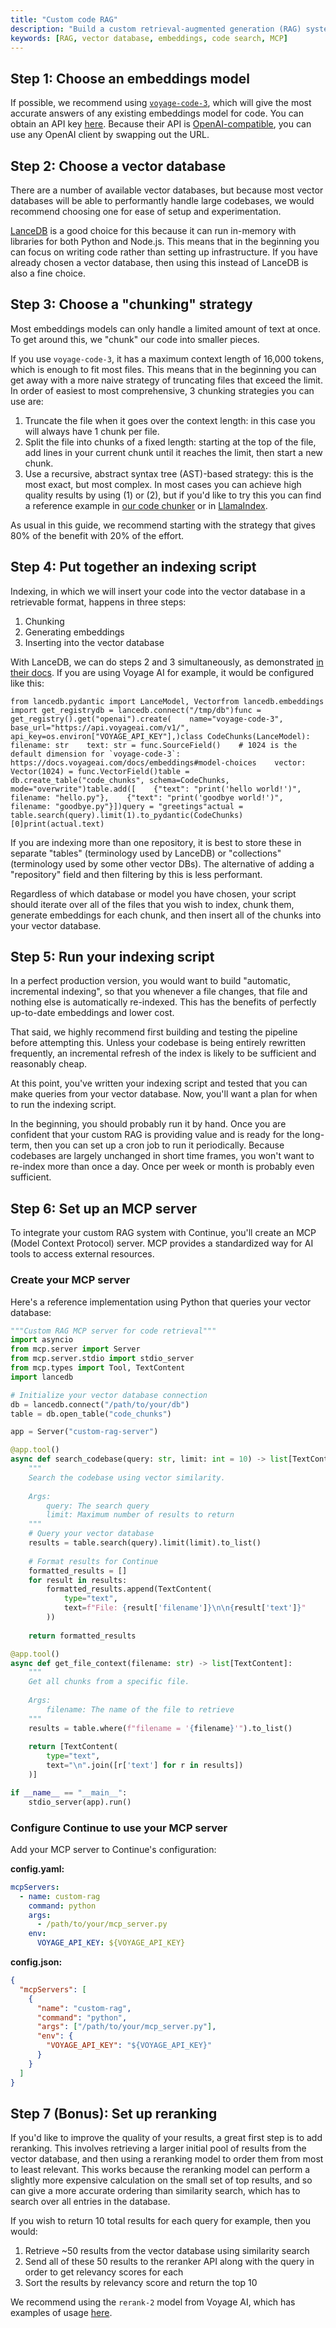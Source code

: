 ```yaml
---
title: "Custom code RAG"
description: "Build a custom retrieval-augmented generation (RAG) system for faster and more cost-efficient code search across large codebases. This guide is for advanced users who need to index code a single time across all users or include custom logic."
keywords: [RAG, vector database, embeddings, code search, MCP]
---
```


## Step 1: Choose an embeddings model

If possible, we recommend using [`voyage-code-3`](https://docs.voyageai.com/docs/embeddings), which will give the most accurate answers of any existing embeddings model for code. You can obtain an API key [here](https://dash.voyageai.com/api-keys). Because their API is [OpenAI-compatible](https://docs.voyageai.com/reference/embeddings-api), you can use any OpenAI client by swapping out the URL.

## Step 2: Choose a vector database

There are a number of available vector databases, but because most vector databases will be able to performantly handle large codebases, we would recommend choosing one for ease of setup and experimentation.

[LanceDB](https://lancedb.github.io/lancedb/basic/) is a good choice for this because it can run in-memory with libraries for both Python and Node.js. This means that in the beginning you can focus on writing code rather than setting up infrastructure. If you have already chosen a vector database, then using this instead of LanceDB is also a fine choice.

## Step 3: Choose a "chunking" strategy

Most embeddings models can only handle a limited amount of text at once. To get around this, we "chunk" our code into smaller pieces.

If you use `voyage-code-3`, it has a maximum context length of 16,000 tokens, which is enough to fit most files. This means that in the beginning you can get away with a more naive strategy of truncating files that exceed the limit. In order of easiest to most comprehensive, 3 chunking strategies you can use are:

1. Truncate the file when it goes over the context length: in this case you will always have 1 chunk per file.
2. Split the file into chunks of a fixed length: starting at the top of the file, add lines in your current chunk until it reaches the limit, then start a new chunk.
3. Use a recursive, abstract syntax tree (AST)-based strategy: this is the most exact, but most complex. In most cases you can achieve high quality results by using (1) or (2), but if you'd like to try this you can find a reference example in [our code chunker](https://github.com/continuedev/continue/blob/main/core/indexing/chunk/code.ts) or in [LlamaIndex](https://docs.llamaindex.ai/en/stable/api_reference/node_parsers/code/).

As usual in this guide, we recommend starting with the strategy that gives 80% of the benefit with 20% of the effort.

## Step 4: Put together an indexing script

Indexing, in which we will insert your code into the vector database in a retrievable format, happens in three steps:

1. Chunking
2. Generating embeddings
3. Inserting into the vector database

With LanceDB, we can do steps 2 and 3 simultaneously, as demonstrated [in their docs](https://lancedb.github.io/lancedb/basic/#using-the-embedding-api). If you are using Voyage AI for example, it would be configured like this:

```
from lancedb.pydantic import LanceModel, Vectorfrom lancedb.embeddings import get_registrydb = lancedb.connect("/tmp/db")func = get_registry().get("openai").create(    name="voyage-code-3",    base_url="https://api.voyageai.com/v1/",    api_key=os.environ["VOYAGE_API_KEY"],)class CodeChunks(LanceModel):    filename: str    text: str = func.SourceField()    # 1024 is the default dimension for `voyage-code-3`: https://docs.voyageai.com/docs/embeddings#model-choices    vector: Vector(1024) = func.VectorField()table = db.create_table("code_chunks", schema=CodeChunks, mode="overwrite")table.add([    {"text": "print('hello world!')", filename: "hello.py"},    {"text": "print('goodbye world!')", filename: "goodbye.py"}])query = "greetings"actual = table.search(query).limit(1).to_pydantic(CodeChunks)[0]print(actual.text)
```

<Check>
  If you are indexing more than one repository, it is best to store these in
  separate "tables" (terminology used by LanceDB) or "collections" (terminology
  used by some other vector DBs). The alternative of adding a "repository" field
  and then filtering by this is less performant.
</Check>

Regardless of which database or model you have chosen, your script should iterate over all of the files that you wish to index, chunk them, generate embeddings for each chunk, and then insert all of the chunks into your vector database.

## Step 5: Run your indexing script

<Check>
  In a perfect production version, you would want to build "automatic, incremental indexing", so that you whenever a file changes, that file and nothing else is automatically re-indexed. This has the benefits of perfectly up-to-date embeddings and lower cost.

That said, we highly recommend first building and testing the pipeline before attempting this. Unless your codebase is being entirely rewritten frequently, an incremental refresh of the index is likely to be sufficient and reasonably cheap.

</Check>

At this point, you've written your indexing script and tested that you can make queries from your vector database. Now, you'll want a plan for when to run the indexing script.

In the beginning, you should probably run it by hand. Once you are confident that your custom RAG is providing value and is ready for the long-term, then you can set up a cron job to run it periodically. Because codebases are largely unchanged in short time frames, you won't want to re-index more than once a day. Once per week or month is probably even sufficient.

## Step 6: Set up an MCP server

To integrate your custom RAG system with Continue, you'll create an MCP (Model Context Protocol) server. MCP provides a standardized way for AI tools to access external resources.

### Create your MCP server

Here's a reference implementation using Python that queries your vector database:

```python
"""Custom RAG MCP server for code retrieval"""
import asyncio
from mcp.server import Server
from mcp.server.stdio import stdio_server
from mcp.types import Tool, TextContent
import lancedb

# Initialize your vector database connection
db = lancedb.connect("/path/to/your/db")
table = db.open_table("code_chunks")

app = Server("custom-rag-server")

@app.tool()
async def search_codebase(query: str, limit: int = 10) -> list[TextContent]:
    """
    Search the codebase using vector similarity.
    
    Args:
        query: The search query
        limit: Maximum number of results to return
    """
    # Query your vector database
    results = table.search(query).limit(limit).to_list()
    
    # Format results for Continue
    formatted_results = []
    for result in results:
        formatted_results.append(TextContent(
            type="text",
            text=f"File: {result['filename']}\n\n{result['text']}"
        ))
    
    return formatted_results

@app.tool()
async def get_file_context(filename: str) -> list[TextContent]:
    """
    Get all chunks from a specific file.
    
    Args:
        filename: The name of the file to retrieve
    """
    results = table.where(f"filename = '{filename}'").to_list()
    
    return [TextContent(
        type="text",
        text="\n".join([r['text'] for r in results])
    )]

if __name__ == "__main__":
    stdio_server(app).run()
```

### Configure Continue to use your MCP server

Add your MCP server to Continue's configuration:

**config.yaml:**
```yaml
mcpServers:
  - name: custom-rag
    command: python
    args:
      - /path/to/your/mcp_server.py
    env:
      VOYAGE_API_KEY: ${VOYAGE_API_KEY}
```

**config.json:**
```json
{
  "mcpServers": [
    {
      "name": "custom-rag",
      "command": "python",
      "args": ["/path/to/your/mcp_server.py"],
      "env": {
        "VOYAGE_API_KEY": "${VOYAGE_API_KEY}"
      }
    }
  ]
}
```

## Step 7 (Bonus): Set up reranking

If you'd like to improve the quality of your results, a great first step is to add reranking. This involves retrieving a larger initial pool of results from the vector database, and then using a reranking model to order them from most to least relevant. This works because the reranking model can perform a slightly more expensive calculation on the small set of top results, and so can give a more accurate ordering than similarity search, which has to search over all entries in the database.

If you wish to return 10 total results for each query for example, then you would:

1. Retrieve \~50 results from the vector database using similarity search
2. Send all of these 50 results to the reranker API along with the query in order to get relevancy scores for each
3. Sort the results by relevancy score and return the top 10

We recommend using the `rerank-2` model from Voyage AI, which has examples of usage [here](https://docs.voyageai.com/docs/reranker).
